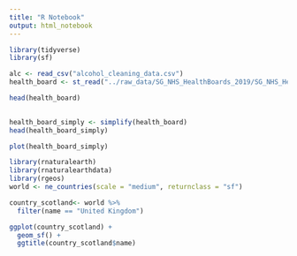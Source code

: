 ```yaml
---
title: "R Notebook"
output: html_notebook
---
```


```r
library(tidyverse)
library(sf)

alc <- read_csv("alcohol_cleaning_data.csv")
health_board <- st_read("../raw_data/SG_NHS_HealthBoards_2019/SG_NHS_HealthBoards_2019.shp", quiet = TRUE)

head(health_board)
  
```
```r
health_board_simply <- simplify(health_board)
head(health_board_simply)
```
```r
plot(health_board_simply)
```
```r
library(rnaturalearth)
library(rnaturalearthdata)
library(rgeos)
world <- ne_countries(scale = "medium", returnclass = "sf")
```
```r
country_scotland<- world %>% 
  filter(name == "United Kingdom")
```
```r
ggplot(country_scotland) +
  geom_sf() +
  ggtitle(country_scotland$name)
```


